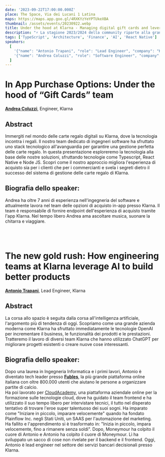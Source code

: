```yaml
---
date: '2023-09-22T17:00:00.000Z'
place: The Space, Via dei Lucani 1 Latina
maps: https://maps.app.goo.gl/4RXKYzYeYPTUkeXBA
thumbnail: /assets/events/20230922.webp
title: Under the hood at Klarna - Managing digital gift cards and leveraging AI
description: "⚡️ La stagione 2023/2024 della community riparte alla grande, con una collaborazione incredibile!<br />Per l'evento di settembre infatti siamo riusciti ad ottenere una sponsorizzazione da **[Klarna Engineering](https://engineering.klarna.com/)**"
tags: ['TypeScript', 'Architecture', 'Finance', 'AI', 'React Native']
speakers: 
  [
    '{"name": "Antonio Trapani", "role": "Lead Engineer", "company": "Klarna", "thumbnail": "/assets/speakers/trapani.jpeg", "linkedinUrl": "https://www.linkedin.com/in/antoniotrapani/"}',
    '{"name": "Andrea Coluzzi", "role": "Software Engineer", "company": "Klarna", "thumbnail": "/assets/speakers/coluzzi.jpeg", "linkedinUrl": "https://www.linkedin.com/in/andrea-coluzzi/"}',
  ]
---
```



<h1>In App Purchase Options: Under the hood of “Gift Cards” team</h1>

**[Andrea Coluzzi](https://www.linkedin.com/in/andrea-coluzzi)**, Engineer, Klarna

<h2>Abstract</h2>
Immergiti nel mondo delle carte regalo digitali su Klarna, dove la tecnologia incontra i regali. Il nostro team dedicato di ingegneri software ha sfruttato uno stack tecnologico all'avanguardia per garantire una gestione perfetta delle carte regalo. In questa presentazione esploreremo la tecnologia alla base delle nostre soluzioni, sfruttando tecnologie come Typescript, React Native e Node JS. Scopri come il nostro approccio migliora l'esperienza di acquisto sia per i clienti che per i commercianti e svela i segreti dietro il successo del sistema di gestione delle carte regalo di Klarna.

<h2>Biografia dello speaker:</h2>
Andrea ha oltre 7 anni di esperienza nell'ingegneria del software e attualmente lavora nel team delle opzioni di acquisto in-app presso Klarna. Il team è responsabile di fornire endpoint dell'esperienza di acquisto tramite l'app Klarna. Nel tempo libero Andrea ama ascoltare musica, suonare la chitarra e viaggiare.

<br /><br />

<h1>The new gold rush: How engineering teams at Klarna leverage AI to build better products</h1>

**[Antonio Trapani](https://www.linkedin.com/in/antoniotrapani/)**, Lead Engineer, Klarna


<h2>Abstract</h2>
La corsa allo spazio è seguita dalla corsa all'intelligenza artificiale, l'argomento più di tendenza di oggi. Scopriamo come una grande azienda moderna come Klarna ha sfruttato immediatamente le tecnologie OpenAI per incrementare il business, le funzionalità dei prodotti e le prestazioni. Tratteremo il lavoro di diversi team Klarna che hanno utilizzato ChatGPT per migliorare progetti esistenti o creare nuove cose interessanti.

<h2>Biografia dello speaker:</h2>

Dopo una laurea in Ingegneria Informatica e i primi lavori, Antonio è diventato tech leader presso **[Fubles](https://www.fubles.com/it)**, la più grande piattaforma online italiana con oltre 800.000 utenti che aiutano le persone a organizzare partite di calcio.
<br />
 Ha poi lavorato per [CloudAcademy](https://cloudacademy.com/), una piattaforma aziendale online per la formazione sulle tecnologie cloud, dove ha guidato il team frontend e ha utilizzato il suo tempo libero per intervistare tecnici, il tutto nel disperato tentativo di trovare l'eroe super talentuoso dei suoi sogni. Ha imparato come "Iniziare in piccolo, imparare velocemente" quando ha fondato Plainflow Inc. negli Stati Uniti, un SAAS per l'automazione del marketing. 
 <br />
 Ha fallito e l'apprendimento si è trasformato in: "Inizia in piccolo, impara velocemente, fino a rimanere senza soldi". Dopo, Moneymour ha colpito il cuore di Antonio e Antonio ha colpito il cuore di Moneymour. Lì ha sviluppato un sacco di cose non rivelate per il backend e il frontend.
Oggi, Antonio è lead engineer nel settore dei servizi bancari decisionali presso Klarna.
